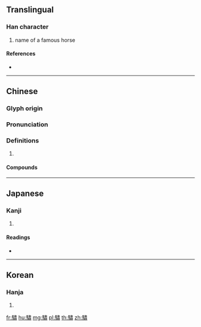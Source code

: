 {{character info/new}}
{{also|骕}}
==Translingual==

===Han character===
{{Han char|rn=187|rad=馬|as=12|sn=22|four=75327|canj=SFLX}}

# name of a famous horse

====References====
* {{Han ref|kx=1445.030|dkj=44985|dj=1969.080|hdz=74581.070|uh=9A4C|ud=39500|bh=F77B|bd=63355}}

----

==Chinese==
{{zh-forms|s=骕}}

===Glyph origin===
{{Han etym}}

===Pronunciation===
{{zh-pron
|m=sù
|c=suk1
|mn=siu̍h
|mc=y
|oc=y
|cat=
}}

===Definitions===
{{zh-hanzi}}

# {{rfdef|zh}}

====Compounds====
{{zh-der|驌驦}}

----

==Japanese==

===Kanji===
{{ja-kanji|grade=|rs=馬12}}

# {{defn|lang=ja|sort=馬12}}

====Readings====
* {{ja-readings|on=[[しゅく]] (shuku), [[すく]] (suku)|kun=}}

----

==Korean==

===Hanja===
{{ko-hanja|hangeul=숙|eumhun=|rv=suk|mr=suk|y=swuk}}

# {{defn|lang=ko|sort=馬12}}

[[fr:驌]]
[[hu:驌]]
[[mg:驌]]
[[pl:驌]]
[[th:驌]]
[[zh:驌]]
